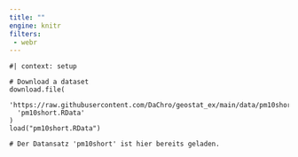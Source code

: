 ```yaml
---
title: ""
engine: knitr
filters:
 - webr
---
```


```webr-r

#| context: setup

# Download a dataset
download.file(
  'https://raw.githubusercontent.com/DaChro/geostat_ex/main/data/pm10short.RData',
  'pm10short.RData'
)
load("pm10short.RData")

```

```webr-r
# Der Datansatz 'pm10short' ist hier bereits geladen.




```



